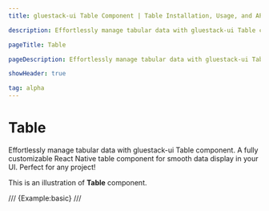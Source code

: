 ```yaml
---
title: gluestack-ui Table Component | Table Installation, Usage, and API

description: Effortlessly manage tabular data with gluestack-ui Table component. A fully customizable React Native table component for smooth data display in your UI. Perfect for any project!

pageTitle: Table

pageDescription: Effortlessly manage tabular data with gluestack-ui Table component. A fully customizable React Native table component for smooth data display in your UI. Perfect for any project!

showHeader: true

tag: alpha
---
```


# Table

Effortlessly manage tabular data with gluestack-ui Table component. A fully customizable React Native table component for smooth data display in your UI. Perfect for any project!

This is an illustration of **Table** component.

/// {Example:basic} ///
